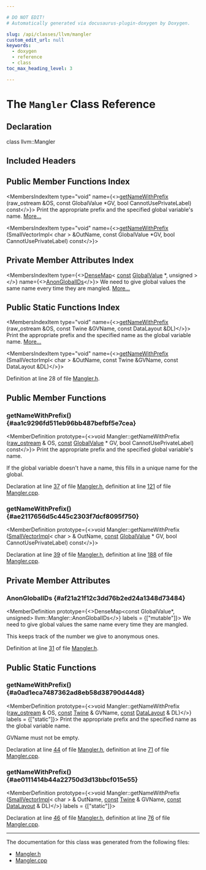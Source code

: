 ```yaml
---

# DO NOT EDIT!
# Automatically generated via docusaurus-plugin-doxygen by Doxygen.

slug: /api/classes/llvm/mangler
custom_edit_url: null
keywords:
  - doxygen
  - reference
  - class
toc_max_heading_level: 3

---
```





# The `Mangler` Class Reference

<DoxygenPage pluginConfig={pluginConfig}>



## Declaration

<CodeBlock>class llvm::Mangler</CodeBlock>

## Included Headers

<IncludesList>
<IncludesListItem
  filePath="llvm/IR/Mangler.h"
  permalink="/docs/api/files/include/include/llvm/include/llvm/ir/mangler-h"
  isLocal="true" />
</IncludesList>

## Public Member Functions Index

<MembersIndex>

<MembersIndexItem
  type="void"
  name={<><a href="#aa1c9296fd511eb96bb487befbf5e7cea">getNameWithPrefix</a> (raw&#95;ostream &amp;OS, const GlobalValue &#42;GV, bool CannotUsePrivateLabel) const</>}>
Print the appropriate prefix and the specified global variable&#39;s name. <a href="#aa1c9296fd511eb96bb487befbf5e7cea">More...</a>
</MembersIndexItem>

<MembersIndexItem
  type="void"
  name={<><a href="#ae2117656d5c445c2303f7dcf8095f750">getNameWithPrefix</a> (SmallVectorImpl&lt; char &gt; &amp;OutName, const GlobalValue &#42;GV, bool CannotUsePrivateLabel) const</>}>
</MembersIndexItem>

</MembersIndex>

## Private Member Attributes Index

<MembersIndex>

<MembersIndexItem
  type={<><a href="/docs/api/classes/llvm/densemap">DenseMap</a>&lt; <a href="/docs/api/files/lib/lib/target/lib/target/aarch64/aarch64promoteconstant-cpp/#a90f8350fecae261c25be85d38b451bff">const</a> <a href="/docs/api/classes/llvm/globalvalue">GlobalValue</a> &#42;, unsigned &gt;</>}
  name={<><a href="#af21a21f12c3dd76b2ed24a1348d73484">AnonGlobalIDs</a></>}>
We need to give global values the same name every time they are mangled. <a href="#af21a21f12c3dd76b2ed24a1348d73484">More...</a>
</MembersIndexItem>

</MembersIndex>

## Public Static Functions Index

<MembersIndex>

<MembersIndexItem
  type="void"
  name={<><a href="#a0ad1eca7487362ad8eb58d38790d44d8">getNameWithPrefix</a> (raw&#95;ostream &amp;OS, const Twine &amp;GVName, const DataLayout &amp;DL)</>}>
Print the appropriate prefix and the specified name as the global variable name. <a href="#a0ad1eca7487362ad8eb58d38790d44d8">More...</a>
</MembersIndexItem>

<MembersIndexItem
  type="void"
  name={<><a href="#ae0111414b44a22750d3d13bbcf015e55">getNameWithPrefix</a> (SmallVectorImpl&lt; char &gt; &amp;OutName, const Twine &amp;GVName, const DataLayout &amp;DL)</>}>
</MembersIndexItem>

</MembersIndex>


Definition at line 28 of file <a href="/docs/api/files/include/include/llvm/include/llvm/ir/mangler-h">Mangler.h</a>.

<SectionDefinition>

## Public Member Functions

### getNameWithPrefix() {#aa1c9296fd511eb96bb487befbf5e7cea}

<MemberDefinition
  prototype={<>void Mangler::getNameWithPrefix (<a href="/docs/api/classes/llvm/raw-ostream">raw&#95;ostream</a> &amp; OS, <a href="/docs/api/files/lib/lib/target/lib/target/aarch64/aarch64promoteconstant-cpp/#a90f8350fecae261c25be85d38b451bff">const</a> <a href="/docs/api/classes/llvm/globalvalue">GlobalValue</a> &#42; GV, bool CannotUsePrivateLabel) const</>}>
Print the appropriate prefix and the specified global variable&#39;s name.

If the global variable doesn&#39;t have a name, this fills in a unique name for the global.

Declaration at line <a href="/docs/api/files/include/include/llvm/include/llvm/ir/mangler-h/#l00037">37</a> of file <a href="/docs/api/files/include/include/llvm/include/llvm/ir/mangler-h">Mangler.h</a>, definition at line <a href="/docs/api/files/lib/lib/ir/mangler-cpp/#l00121">121</a> of file <a href="/docs/api/files/lib/lib/ir/mangler-cpp">Mangler.cpp</a>.
</MemberDefinition>

### getNameWithPrefix() {#ae2117656d5c445c2303f7dcf8095f750}

<MemberDefinition
  prototype={<>void Mangler::getNameWithPrefix (<a href="/docs/api/classes/llvm/smallvectorimpl">SmallVectorImpl</a>&lt; char &gt; &amp; OutName, <a href="/docs/api/files/lib/lib/target/lib/target/aarch64/aarch64promoteconstant-cpp/#a90f8350fecae261c25be85d38b451bff">const</a> <a href="/docs/api/classes/llvm/globalvalue">GlobalValue</a> &#42; GV, bool CannotUsePrivateLabel) const</>}>

Declaration at line <a href="/docs/api/files/include/include/llvm/include/llvm/ir/mangler-h/#l00039">39</a> of file <a href="/docs/api/files/include/include/llvm/include/llvm/ir/mangler-h">Mangler.h</a>, definition at line <a href="/docs/api/files/lib/lib/ir/mangler-cpp/#l00188">188</a> of file <a href="/docs/api/files/lib/lib/ir/mangler-cpp">Mangler.cpp</a>.
</MemberDefinition>

</SectionDefinition>

<SectionDefinition>

## Private Member Attributes

### AnonGlobalIDs {#af21a21f12c3dd76b2ed24a1348d73484}

<MemberDefinition
  prototype={<>DenseMap&lt;const GlobalValue&#42;, unsigned&gt; llvm::Mangler::AnonGlobalIDs</>}
  labels = {["mutable"]}>
We need to give global values the same name every time they are mangled.

This keeps track of the number we give to anonymous ones.

Definition at line <a href="/docs/api/files/include/include/llvm/include/llvm/ir/mangler-h/#l00031">31</a> of file <a href="/docs/api/files/include/include/llvm/include/llvm/ir/mangler-h">Mangler.h</a>.
</MemberDefinition>

</SectionDefinition>

<SectionDefinition>

## Public Static Functions

### getNameWithPrefix() {#a0ad1eca7487362ad8eb58d38790d44d8}

<MemberDefinition
  prototype={<>void Mangler::getNameWithPrefix (<a href="/docs/api/classes/llvm/raw-ostream">raw&#95;ostream</a> &amp; OS, <a href="/docs/api/files/lib/lib/target/lib/target/aarch64/aarch64promoteconstant-cpp/#a90f8350fecae261c25be85d38b451bff">const</a> <a href="/docs/api/classes/llvm/twine">Twine</a> &amp; GVName, <a href="/docs/api/files/lib/lib/target/lib/target/aarch64/aarch64promoteconstant-cpp/#a90f8350fecae261c25be85d38b451bff">const</a> <a href="/docs/api/classes/llvm/datalayout">DataLayout</a> &amp; DL)</>}
  labels = {["static"]}>
Print the appropriate prefix and the specified name as the global variable name.

GVName must not be empty.

Declaration at line <a href="/docs/api/files/include/include/llvm/include/llvm/ir/mangler-h/#l00044">44</a> of file <a href="/docs/api/files/include/include/llvm/include/llvm/ir/mangler-h">Mangler.h</a>, definition at line <a href="/docs/api/files/lib/lib/ir/mangler-cpp/#l00071">71</a> of file <a href="/docs/api/files/lib/lib/ir/mangler-cpp">Mangler.cpp</a>.
</MemberDefinition>

### getNameWithPrefix() {#ae0111414b44a22750d3d13bbcf015e55}

<MemberDefinition
  prototype={<>void Mangler::getNameWithPrefix (<a href="/docs/api/classes/llvm/smallvectorimpl">SmallVectorImpl</a>&lt; char &gt; &amp; OutName, <a href="/docs/api/files/lib/lib/target/lib/target/aarch64/aarch64promoteconstant-cpp/#a90f8350fecae261c25be85d38b451bff">const</a> <a href="/docs/api/classes/llvm/twine">Twine</a> &amp; GVName, <a href="/docs/api/files/lib/lib/target/lib/target/aarch64/aarch64promoteconstant-cpp/#a90f8350fecae261c25be85d38b451bff">const</a> <a href="/docs/api/classes/llvm/datalayout">DataLayout</a> &amp; DL)</>}
  labels = {["static"]}>

Declaration at line <a href="/docs/api/files/include/include/llvm/include/llvm/ir/mangler-h/#l00046">46</a> of file <a href="/docs/api/files/include/include/llvm/include/llvm/ir/mangler-h">Mangler.h</a>, definition at line <a href="/docs/api/files/lib/lib/ir/mangler-cpp/#l00076">76</a> of file <a href="/docs/api/files/lib/lib/ir/mangler-cpp">Mangler.cpp</a>.
</MemberDefinition>

</SectionDefinition>

<hr/>

The documentation for this class was generated from the following files:

<ul>
<li><a href="/docs/api/files/include/include/llvm/include/llvm/ir/mangler-h">Mangler.h</a></li>
<li><a href="/docs/api/files/lib/lib/ir/mangler-cpp">Mangler.cpp</a></li>
</ul>

</DoxygenPage>
